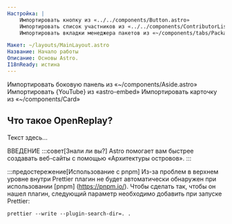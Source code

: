 ```yaml
---
Настройка: |
    Импортировать кнопку из «../../components/Button.astro»
    Импортировать список участников из «../../components/ContributorList.astro»
    Импортировать вкладки менеджера пакетов из «~/components/tabs/PackageManagerTabs.astro»

Макет: ~/layouts/MainLayout.astro
Название: Начало работы
Описание: Основы Astro.
I18nReady: истина
---
```

Импортировать боковую панель из «~/components/Aside.astro»
Импортировать {YouTube} из «astro-embed»
Импортировать карточку из «~/components/Card»

<h2>Что такое OpenReplay?</h2>

<Aside тип="совет" название=" знали ли вы?">
    Текст здесь...
    </Aside>
  
ВВЕДЕНИЕ
:::совет[Знали ли вы?]
 Astro помогает вам быстрее создавать веб-сайты с помощью «Архитектуры островов».
:::

:::предостережение[Использование с pnpm]
Из-за проблем в верхнем уровне внутри Prettier плагин не будет автоматически обнаружен при использовании [pnpm] (https://pnpm.io/). Чтобы сделать так, чтобы он нашел плагин, следующий параметр необходимо добавить при запуске Prettier:


```shell
prettier --write --plugin-search-dir=. .
```

